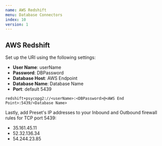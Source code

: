 ```yaml
---
name: AWS Redshift
menu: Database Connectors 
index: 10
version: 1
---
```


AWS Redshift
-------------

Set up the URI using the following settings:

* **User Name**: userName
* **Password**: DBPassword
* **Database Host**:  AWS Endpoint   
* **Database Name**: Database Name
* **Port**: default 5439

```
redshift+psycopg2://<userName>:<DBPassword>@<AWS End Point>:5439/<Database Name> 
```

Lastly, add Preset's IP addresses to your Inbound and Outbound firewall rules for TCP port 5439:

* 35.161.45.11
* 52.32.136.34
* 54.244.23.85